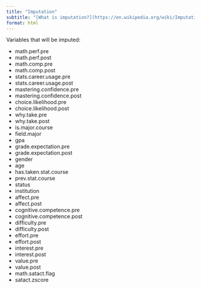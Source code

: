 ```yaml
---
title: "Imputation"
subtitle: "[What is imputation?](https://en.wikipedia.org/wiki/Imputation_(statistics)){target=_blank}"
format: html
---
```


Variables that will be imputed:

-   math.perf.pre
-   math.perf.post
-   math.comp.pre
-   math.comp.post
-   stats.career.usage.pre
-   stats.career.usage.post
-   mastering.confidence.pre
-   mastering.confidence.post
-   choice.likelihood.pre
-   choice.likelihood.post
-   why.take.pre
-   why.take.post
-   is.major.course
-   field.major
-   gpa
-   grade.expectation.pre
-   grade.expectation.post
-   gender
-   age
-   has.taken.stat.course
-   prev.stat.course
-   status
-   institution
-   affect.pre
-   affect.post
-   cognitive.competence.pre
-   cognitive.competence.post
-   difficulty.pre
-   difficulty.post
-   effort.pre
-   effort.post
-   interest.pre
-   interest.post
-   value.pre
-   value.post
-   math.satact.flag
-   satact.zscore
